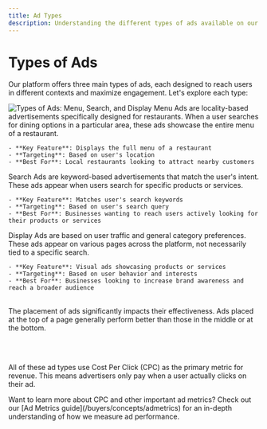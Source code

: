 ```yaml
---
title: Ad Types
description: Understanding the different types of ads available on our platform
---
```


# Types of Ads

Our platform offers three main types of ads, each designed to reach users in different contexts and maximize engagement. Let's explore each type:

<img src="/images/buyers/ads-types.png" alt="Types of Ads: Menu, Search, and Display" />

<Tabs>
  <Tab title="Menu Ads">
    Menu Ads are locality-based advertisements specifically designed for restaurants. When a user searches for dining options in a particular area, these ads showcase the entire menu of a restaurant.

    - **Key Feature**: Displays the full menu of a restaurant
    - **Targeting**: Based on user's location
    - **Best For**: Local restaurants looking to attract nearby customers
  </Tab>
  <Tab title="Search Ads">
    Search Ads are keyword-based advertisements that match the user's intent. These ads appear when users search for specific products or services.

    - **Key Feature**: Matches user's search keywords
    - **Targeting**: Based on user's search query
    - **Best For**: Businesses wanting to reach users actively looking for their products or services
  </Tab>
  <Tab title="Display Ads">
    Display Ads are based on user traffic and general category preferences. These ads appear on various pages across the platform, not necessarily tied to a specific search.

    - **Key Feature**: Visual ads showcasing products or services
    - **Targeting**: Based on user behavior and interests
    - **Best For**: Businesses looking to increase brand awareness and reach a broader audience
  </Tab>
</Tabs>

<br />

<Note>
  The placement of ads significantly impacts their effectiveness. Ads placed at the top of a page generally perform better than those in the middle or at the bottom.
</Note>


<br /> <br />

All of these ad types use Cost Per Click (CPC) as the primary metric for revenue. This means advertisers only pay when a user actually clicks on their ad.

<Tip>
  Want to learn more about CPC and other important ad metrics? Check out our [Ad Metrics guide](/buyers/concepts/admetrics) for an in-depth understanding of how we measure ad performance.
</Tip>
